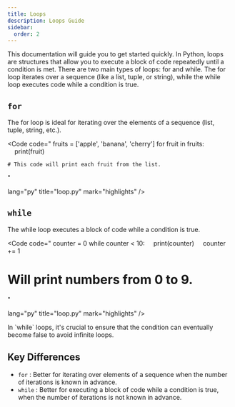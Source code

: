 ```yaml
---
title: Loops
description: Loops Guide
sidebar:
  order: 2
---
```



This documentation will guide you to get started quickly. In Python, loops are structures that allow you to execute a block of code repeatedly until a condition is met. There are two main types of loops: for and while. The for loop iterates over a sequence (like a list, tuple, or string), while the while loop executes code while a condition is true.

## `for`

The for loop is ideal for iterating over the elements of a sequence (list, tuple, string, etc.).

<Code
code="
    fruits = ['apple', 'banana', 'cherry']
    for fruit in fruits:
&nbsp;&nbsp;&nbsp;&nbsp;print(fruit)

    # This code will print each fruit from the list.
"

lang="py"
title="loop.py"
mark="highlights" />

## `while`

The while loop executes a block of code while a condition is true.

<Code
code="
counter = 0
while counter < 10:
&nbsp;&nbsp;&nbsp;&nbsp;print(counter)
&nbsp;&nbsp;&nbsp;&nbsp;counter += 1

# Will print numbers from 0 to 9.
"

lang="py"
title="loop.py"
mark="highlights" />

<Aside type="caution">
In `while` loops, it's crucial to ensure that the condition can eventually become false to avoid infinite loops.
</Aside>

## Key Differences

- `for` : Better for iterating over elements of a sequence when the number of iterations is known in advance.
- `while` : Better for executing a block of code while a condition is true, when the number of iterations is not known in advance.
